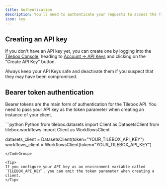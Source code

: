 ```yaml
---
title: Authentication
description: You'll need to authenticate your requests to access the Tilebox API. In this guide, we'll look at how authentication works. Tilebox offers to authenticate your API requests with API keys passed as bearer tokens.
icon: key
---
```


## Creating an API key

If you don't have an API key yet, you can create one by logging into the [Tilebox Console](https://console.tilebox.com), heading to [Account -> API Keys](https://console.tilebox.com/account/api-keys) and clicking on the "Create API Key" button.

<Info>
Always keep your API Keys safe and deactivate them if you suspect that they may have been compromised.
</Info>

## Bearer token authentication

Bearer tokens are the main form of authentication for the Tilebox API. You need to pass your API key as the token parameter when creating an instance of your client.

<CodeGroup>
```python Python
from tilebox.datasets import Client as DatasetsClient
from tilebox.workflows import Client as WorkflowsClient

datasets_client = DatasetsClient(token="YOUR_TILEBOX_API_KEY")
workflows_client = WorkflowsClient(token="YOUR_TILEBOX_API_KEY")
```
</CodeGroup>

<Tip>
If you configure your API key as an environment variable called `TILEBOX_API_KEY`, you can omit the token parameter when creating a client.
</Tip>
